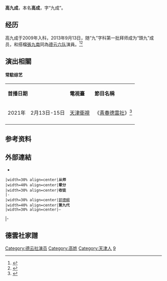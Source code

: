 {{艺人
|姓名 = 高九成
|类型 = 曲艺家
|图片 = 
|图片简介 = 
|本名 = 高成
|英文名 = 
|昵称 = 头九最后的温柔
|国籍 = {{PRC}}
|民族 = [[漢族|漢族]]
|籍贯 = [[天津|天津]]
|出生日期 = {{birth date and age|1986|8|20}}
|出生地点 = {{CHN}}
|逝世日期 = 
|职业 = [[相声|相声演员]]
|语言 = [[现代标准汉语|汉语普通话]]
|母校 = 
 |配偶 = 
 |儿女 = 
 |父母 = 
 |亲属 = 
|演奏乐器 = 笛子
|出道日期 = 2009年入科<br/>2013年9月4日正式拜師 
|代表作 = 
|著名角色 = 
|活跃年代 = 2009年至今
|经纪公司 = 北京德云社文化传播有限公司
|相关团体 = [[德云社|德云社]]
| module = {{Crosstalk actor master-apprentice relation module
  |师承 = [[郭德綱|郭德綱]]
  |世代 = 九
  |徒弟 = 
 }}
| module2 = 搭檔: [[張九南|張九南]]
|奖项 = 
}}

'''高九成'''{{BD|1986年|8月20日||}}，本名'''高成'''，字“九成”。

==经历==
高九成于2009年入科，2013年9月13日，随“九”字科第一批拜师成为“頭九”成员，和搭檔[[張九南|張九南]]同為[[德云社#德云六队|德云六队]]演員。<ref>{{cite news|title=“头九出征，寸草不生”，盘点德云社的头九成员，看你都认识谁？|url=https://new.qq.com/rain/a/20200711A07JYJ00|work=腾讯新闻|accessdate=2020-10-30|archive-date=2020-11-01|archive-url=https://web.archive.org/web/20201101205829/https://new.qq.com/rain/a/20200711A07JYJ00|dead-url=no}}</ref><ref>{{Cite web|title=张九南高九成助演郭德纲欧洲巡演|url=https://dy.163.com/article/EV400HI605379BNJ.html|work=网易|date=2019-12-28|accessdate=2020-10-30|archive-date=2020-11-02|archive-url=https://web.archive.org/web/20201102072640/https://dy.163.com/article/EV400HI605379BNJ.html|dead-url=no}}</ref>

==演出相關==

====常駐综艺====
{|class="wikitable"
|-style="background:moccasin; color:black" align="center"
|colspan="2"|'''首播日期'''
|'''電視臺'''
|'''節目名稱'''
|'''備註'''
|-
|2021年
|2月13日-15日
|[[天津衛視|天津衛視]]
|《[[青春德雲社|青春德雲社]]》<ref>{{cite news|title=栾云平主持首秀 《青春德云社》汇聚12位人气相声演员|url=http://ent.enorth.com.cn/system/2021/02/13/051011439.shtml|work=TOM|date=2021-02-13|accessdate=2021-05-13|archive-date=2021-05-13|archive-url=https://web.archive.org/web/20210513095742/http://ent.enorth.com.cn/system/2021/02/13/051011439.shtml|dead-url=no}}</ref>
|
|-
|}

==参考资料==
{{reflist}}

==外部連結==
*{{Sinaweibo|2401790915}}

{{start box}}
 |width=30% align=center|'''从师'''
 |width=40% align=center|'''辈分'''
 |width=30% align=center|'''收徒'''
 |-
 |width=30% align=center|[[郭德綱|郭德綱]]
 |width=40% align=center|'''第九代'''
 |width=30% align=center|—
|-
{{end box}}

==德雲社家譜==
{{德云社}}

[[Category:德云社演员|Category:德云社演员]]
[[Category:高姓|Category:高姓]]
[[Category:天津人|Category:天津人]]
[[Category:相声演员|9]]